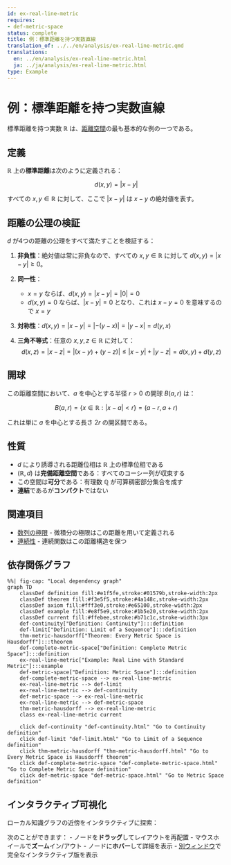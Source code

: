 ```yaml
---
id: ex-real-line-metric
requires:
- def-metric-space
status: complete
title: 例：標準距離を持つ実数直線
translation_of: ../../en/analysis/ex-real-line-metric.qmd
translations:
  en: ../en/analysis/ex-real-line-metric.html
  ja: ../ja/analysis/ex-real-line-metric.html
type: Example
---
```


# 例：標準距離を持つ実数直線 {#ex-real-line-metric}

標準距離を持つ実数 $\mathbb{R}$ は、[距離空間](../geometry/def-metric-space.qmd)の最も基本的な例の一つである。

## 定義

$\mathbb{R}$ 上の**標準距離**は次のように定義される：

$$d(x, y) = |x - y|$$

すべての $x, y \in \mathbb{R}$ に対して、ここで $|x - y|$ は $x - y$ の絶対値を表す。

## 距離の公理の検証

$d$ が4つの距離の公理をすべて満たすことを検証する：

1. **非負性**：絶対値は常に非負なので、すべての $x, y \in \mathbb{R}$ に対して $d(x, y) = |x - y| \geq 0$。

2. **同一性**：
   - $x = y$ ならば、$d(x, y) = |x - y| = |0| = 0$
   - $d(x, y) = 0$ ならば、$|x - y| = 0$ となり、これは $x - y = 0$ を意味するので $x = y$

3. **対称性**：$d(x, y) = |x - y| = |-(y - x)| = |y - x| = d(y, x)$

4. **三角不等式**：任意の $x, y, z \in \mathbb{R}$ に対して：
   $$d(x, z) = |x - z| = |(x - y) + (y - z)| \leq |x - y| + |y - z| = d(x, y) + d(y, z)$$

## 開球

この距離空間において、$a$ を中心とする半径 $r > 0$ の開球 $B(a, r)$ は：

$$B(a, r) = \{x \in \mathbb{R} : |x - a| < r\} = (a - r, a + r)$$

これは単に $a$ を中心とする長さ $2r$ の開区間である。

## 性質

- $d$ により誘導される距離位相は $\mathbb{R}$ 上の標準位相である
- $(\mathbb{R}, d)$ は**完備距離空間**である：すべてのコーシー列が収束する
- この空間は**可分**である：有理数 $\mathbb{Q}$ が可算稠密部分集合を成す
- **連結**であるが**コンパクト**ではない

## 関連項目

- [数列の極限](def-limit.qmd) - 微積分の極限はこの距離を用いて定義される
- [連続性](def-continuity.qmd) - 連続関数はこの距離構造を保つ

## 依存関係グラフ

```mermaid
%%| fig-cap: "Local dependency graph"
graph TD
    classDef definition fill:#e1f5fe,stroke:#01579b,stroke-width:2px
    classDef theorem fill:#f3e5f5,stroke:#4a148c,stroke-width:2px
    classDef axiom fill:#fff3e0,stroke:#e65100,stroke-width:2px
    classDef example fill:#e8f5e9,stroke:#1b5e20,stroke-width:2px
    classDef current fill:#ffebee,stroke:#b71c1c,stroke-width:3px
    def-continuity["Definition: Continuity"]:::definition
    def-limit["Definition: Limit of a Sequence"]:::definition
    thm-metric-hausdorff["Theorem: Every Metric Space is Hausdorff"]:::theorem
    def-complete-metric-space["Definition: Complete Metric Space"]:::definition
    ex-real-line-metric["Example: Real Line with Standard Metric"]:::example
    def-metric-space["Definition: Metric Space"]:::definition
    def-complete-metric-space --> ex-real-line-metric
    ex-real-line-metric --> def-limit
    ex-real-line-metric --> def-continuity
    def-metric-space --> ex-real-line-metric
    ex-real-line-metric --> def-metric-space
    thm-metric-hausdorff --> ex-real-line-metric
    class ex-real-line-metric current

    click def-continuity "def-continuity.html" "Go to Continuity definition"
    click def-limit "def-limit.html" "Go to Limit of a Sequence definition"
    click thm-metric-hausdorff "thm-metric-hausdorff.html" "Go to Every Metric Space is Hausdorff theorem"
    click def-complete-metric-space "def-complete-metric-space.html" "Go to Complete Metric Space definition"
    click def-metric-space "def-metric-space.html" "Go to Metric Space definition"
```

## インタラクティブ可視化

ローカル知識グラフの近傍をインタラクティブに探索：

::: {.graph-viz data-id="ex-real-line-metric" data-width="700" data-height="500"}
:::

次のことができます：
- ノードを**ドラッグ**してレイアウトを再配置
- マウスホイールで**ズーム**イン/アウト
- ノードに**ホバー**して詳細を表示
- [別ウィンドウ](../../output/interactive/ex-real-line-metric.html){target="_blank"}で完全なインタラクティブ版を表示
